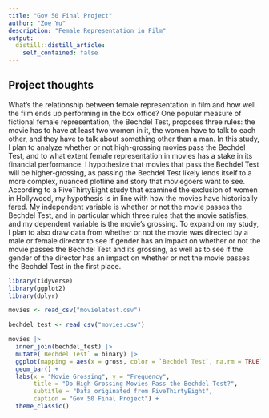 ```yaml
---
title: "Gov 50 Final Project"
author: "Zoe Yu"
description: "Female Representation in Film"
output:
  distill::distill_article:
    self_contained: false
---
```




## Project thoughts

What's the relationship between female representation in film and how well the film ends up performing in the box office? One popular measure of fictional female representation, the Bechdel Test, proposes three rules: the movie has to have at least two women in it, the women have to talk to each other, and they have to talk about something other than a man. In this study, I plan to analyze whether or not high-grossing movies pass the Bechdel Test, and to what extent female representation in movies has a stake in its financial performance. I hypothesize that movies that pass the Bechdel Test will be higher-grossing, as passing the Bechdel Test likely lends itself to a more complex, nuanced plotline and story that moviegoers want to see. According to a FiveThirtyEight study that examined the exclusion of women in Hollywood, my hypothesis is in line with how the movies have historically fared. My independent variable is whether or not the movie passes the Bechdel Test, and in particular which three rules that the movie satisfies, and my dependent variable is the movie's grossing. To expand on my study, I plan to also draw data from whether or not the movie was directed by a male or female director to see if gender has an impact on whether or not the movie passes the Bechdel Test and its grossing, as well as to see if the gender of the director has an impact on whether or not the movie passes the Bechdel Test in the first place. 

```r
library(tidyverse)
library(ggplot2)
library(dplyr)
```

```r
movies <- read_csv("movielatest.csv")

bechdel_test <- read_csv("movies.csv")

movies |>
  inner_join(bechdel_test) |>
  mutate(`Bechdel Test` = binary) |>
  ggplot(mapping = aes(x = gross, color = `Bechdel Test`, na.rm = TRUE)) + 
  geom_bar() +
  labs(x = "Movie Grossing", y = "Frequency",
       title = "Do High-Grossing Movies Pass the Bechdel Test?",
       subtitle = "Data originated from FiveThirtyEight",
       caption = "Gov 50 Final Project") +
  theme_classic()
```

